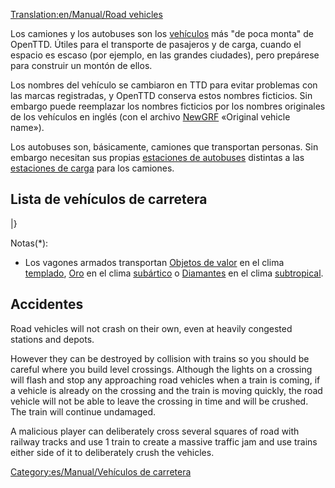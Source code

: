 [[Translation:en/Manual/Road vehicles]]
{{es/Traducción|en/Manual/Road vehicles|75}}
{{es/Manual/Tabla de contenido}}

Los camiones y los autobuses son los [[es/Manual/Vehículos|vehículos]] más "de poca monta" de OpenTTD. Útiles para el transporte de pasajeros y de carga, cuando el espacio es escaso (por ejemplo, en las grandes ciudades), pero prepárese para construir un montón de ellos.

Los nombres del vehículo se cambiaron en TTD para evitar problemas con las marcas registradas, y OpenTTD conserva estos nombres ficticios. Sin embargo puede reemplazar los nombres ficticios por los nombres originales de los vehículos en inglés (con el archivo [[es/Manual/NewGRF|NewGRF]] «Original vehicle name»).

Los autobuses son, básicamente, camiones que transportan personas. Sin embargo necesitan sus propias [[es/Estación de autobuses|estaciones de autobuses]] distintas a las [[es/Estación de carga para camiones|estaciones de carga]] para los camiones.

==Lista de vehículos de carretera==

{{es/Manual/Tabla de vehículos/Encabezado}}
{{en/Manual/VehicleTable/Header|Pasajeros y correo}}
{{en/Manual/VehicleTable/Row|
*[[es/Manual/Base Set/Road Vehicles/Autobuses|Autobuses]]
*[[es/Manual/Base Set/Road Vehicles/Camiones de Correo|Camiones de correo]]
|
*[[es/Manual/Base Set/Road Vehicles/Autobuses|Autobuses]]
*[[es/Manual/Base Set/Road Vehicles/Camiones de Correo|Camiones de correo]]
|
*[[es/Manual/Base Set/Road Vehicles/Autobuses|Autobuses]]
*[[es/Manual/Base Set/Road Vehicles/Camiones de Correo|Camiones de correo]]
|
*[[es/Manual/Base Set/Road Vehicles/Autobuses|Autobuses]]
*[[es/Manual/Base Set/Road Vehicles/Camiones de Correo|Camiones de correo]]
}}
{{en/Manual/VehicleTable/Header|Cargas comunes}}
{{en/Manual/VehicleTable/Row|
*[[es/Manual/Base Set/Road Vehicles/Cisternas de Petróleo|Cisternas de petróleo]]
*[[es/Manual/Base Set/Road Vehicles/Camiones de Mercancías|Camiones de mercancías]]
*[[es/Manual/Base Set/Road Vehicles/Camiones Graneros|Camiones graneros]]
*[[es/Manual/Base Set/Road Vehicles/Camiones de Ganado|Camiones de ganado]]
*[[es/Manual/Base Set/Road Vehicles/Camiones Madereros|Camiones madereros]]
|
*[[es/Manual/Base Set/Road Vehicles/Cisternas de Petróleo|Cisternas de petróleo]]
*[[es/Manual/Base Set/Road Vehicles/Camiones de Mercancías|Camiones de mercancías]]
*[[es/Manual/Base Set/Road Vehicles/Camiones Graneros|Camiones graneros]]
*[[es/Manual/Base Set/Road Vehicles/Camiones de Ganado|Camiones de ganado]]
*[[es/Manual/Base Set/Road Vehicles/Camiones Madereros|Camiones madereros]]
|
*[[es/Manual/Base Set/Road Vehicles/Cisternas de Petróleo|Cisternas de petróleo]]
*[[es/Manual/Base Set/Road Vehicles/Camiones de Mercancías|Camiones de mercancías]]
*[[es/Manual/Base Set/Road Vehicles/Camiones Graneros|Camiones graneros]]
*-
*[[es/Manual/Base Set/Road Vehicles/Camiones Madereros|Camiones madereros]]
|
*[[es/Manual/Base Set/Road Vehicles/Camiones de Cola|Camiones de cola]]
*[[es/Manual/Base Set/Road Vehicles/Camiones de Dulces|Camiones de dulces]]
*[[es/Manual/Base Set/Road Vehicles/Furgones de Juguetes|Furgones de juguetes]]
*[[es/Manual/Base Set/Road Vehicles/Camiones de Pilas|Camiones de pilas]]
*[[es/Manual/Base Set/Road Vehicles/Camiones de Algodón de Azúcar|Camiones de algodón de azúcar]]
}}
{{en/Manual/VehicleTable/Header|Cargas parecidas}}
{{en/Manual/VehicleTable/Row|
*[[es/Manual/Base Set/Road Vehicles/Furgones Blindados|Furgones blindados]]*
*[[es/Manual/Base Set/Road Vehicles/Camiones Carboneros|Camiones carboneros]]
*[[es/Manual/Base Set/Road Vehicles/Camiones de Hierro|Camiones de hierro]]
*[[es/Manual/Base Set/Road Vehicles/Camiones de Acero|Camiones de acero]]
* -
|
*[[es/Manual/Base Set/Road Vehicles/Furgones Blindados|Furgones blindados]]*
*[[es/Manual/Base Set/Road Vehicles/Camiones Carboneros|Camiones carboneros]]
* -
*[[es/Manual/Base Set/Road Vehicles/Camiones de Papel|Camiones de papel]]
*[[es/Manual/Base Set/Road Vehicles/Furgones de Comida|Furgones de comida]]
|
*[[es/Manual/Base Set/Road Vehicles/Furgones Blindados|Furgones blindados]]*
* -
*[[es/Manual/Base Set/Road Vehicles/Camiones de Cobre|Camiones de cobre]]
* -
*[[es/Manual/Base Set/Road Vehicles/Furgones de Comida|Furgones de comida]]
|
* -
*[[es/Manual/Base Set/Road Vehicles/Camiones de Azúcar|Camiones de azúcar]]
* -
* -
* -
}}
{{en/Manual/VehicleTable/Header|Otras cargas}}
{{en/Manual/VehicleTable/Row|
|
|
*[[es/Manual/Base Set/Road Vehicles/Cisternas de Agua|Cisternas de agua]]
*[[es/Manual/Base Set/Road Vehicles/Camiones de Fruta|Camiones de fruta]]
*[[es/Manual/Base Set/Road Vehicles/Camiones de Caucho|Camiones de caucho]]
|
*[[es/Manual/Base Set/Road Vehicles/Camiones de Burbujas|Camiones de burbujas]]
*[[es/Manual/Base Set/Road Vehicles/Camiones de Refrescos|Camiones de refrescos]]
*[[es/Manual/Base Set/Road Vehicles/Camiones de Plástico|Camiones de plástico]]
*[[es/Manual/Base Set/Road Vehicles/Camiones de Caramelos|Camiones de caramelos]]
}}
|}

Notas(*):
*Los vagones armados transportan [[es/Manual/Base Set/Cargos/Objetos de valor|Objetos de valor]] en el clima [[es/Manual/Clima#templado|templado]], [[es/Manual/Base Set/Cargos/Oro|Oro]] en el clima [[es/Manual/Clima#subartico|subártico]] o [[es/Manual/Base Set/Cargos/Diamantes|Diamantes]] en el clima [[es/Manual/Clima#subtropical|subtropical]].

==Accidentes==
{{es/Pendiente de traducción}}
Road vehicles will not crash on their own, even at heavily congested stations and depots.  

However they can be destroyed by collision with trains so you should be careful where you build level crossings.  Although the lights on a crossing will flash and stop any approaching road vehicles when a train is coming, if a vehicle is already on the crossing and the train is moving quickly, the road vehicle will not be able to leave the crossing in time and will be crushed.  The train will continue undamaged.

A malicious player can deliberately cross several squares of road with railway tracks and use 1 train to create a massive traffic jam and use trains either side of it to deliberately crush the vehicles.

[[Category:es/Manual/Vehículos de carretera]]